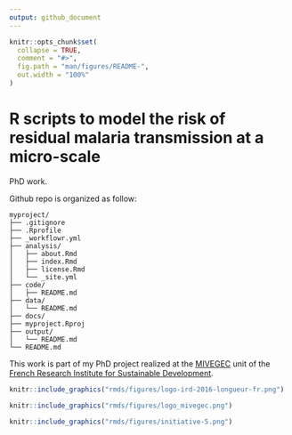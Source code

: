 ```yaml
---
output: github_document
---
```


<!-- README.md is generated from README.Rmd. Please edit that file -->

```r
knitr::opts_chunk$set(
  collapse = TRUE,
  comment = "#>",
  fig.path = "man/figures/README-",
  out.width = "100%"
)
```


#  R scripts to model the risk of residual malaria transmission at a micro-scale

PhD work.

Github repo is organized as follow: 

```
myproject/
├── .gitignore
├── .Rprofile
├── _workflowr.yml
├── analysis/
│   ├── about.Rmd
│   ├── index.Rmd
│   ├── license.Rmd
│   └── _site.yml
├── code/
│   ├── README.md
├── data/
│   └── README.md
├── docs/
├── myproject.Rproj
├── output/
│   └── README.md
└── README.md
```


This work is part of my PhD project realized at the [MIVEGEC](https://www.mivegec.ird.fr/en/) unit of the [French Research Institute for Sustainable Development](https://en.ird.fr/). 


```r
knitr::include_graphics("rmds/figures/logo-ird-2016-longueur-fr.png")
```

```r
knitr::include_graphics("rmds/figures/logo_mivegec.png")
```

```r
knitr::include_graphics("rmds/figures/initiative-5.png")
```
